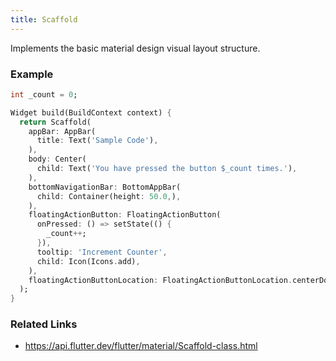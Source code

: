```yaml
---
title: Scaffold
---
```


Implements the basic material design visual layout structure.

### Example

```dart liveslice=Scaffold mockup=iPhone7
int _count = 0;

Widget build(BuildContext context) {
  return Scaffold(
    appBar: AppBar(
      title: Text('Sample Code'),
    ),
    body: Center(
      child: Text('You have pressed the button $_count times.'),
    ),
    bottomNavigationBar: BottomAppBar(
      child: Container(height: 50.0,),
    ),
    floatingActionButton: FloatingActionButton(
      onPressed: () => setState(() {
        _count++;
      }),
      tooltip: 'Increment Counter',
      child: Icon(Icons.add),
    ),
    floatingActionButtonLocation: FloatingActionButtonLocation.centerDocked,
  );
}
```

### Related Links
- https://api.flutter.dev/flutter/material/Scaffold-class.html
